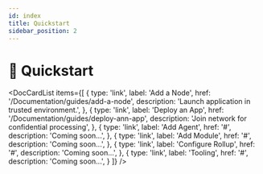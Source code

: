 ```yaml
---
id: index
title: Quickstart
sidebar_position: 2
---
```



# 🚀 Quickstart

<DocCardList items={[
  {
    type: 'link',
    label: 'Add a Node',
    href: '/Documentation/guides/add-a-node',
    description: 'Launch application in trusted environment.',
  },
    {
    type: 'link',
    label: 'Deploy an App',
    href: '/Documentation/guides/deploy-ann-app',
    description: 'Join network for confidential processing',
  },
  {
    type: 'link',
    label: 'Add Agent',
    href: '#',
    description: 'Coming soon...',
  },
  {
    type: 'link',
    label: 'Add Module',
    href: '#',
    description: 'Coming soon...',
  },
  {
    type: 'link',
    label: 'Configure Rollup',
    href: '#',
    description: 'Coming soon...',
  },
    {
    type: 'link',
    label: 'Tooling',
    href: '#',
    description: 'Coming soon...',
  }
]} />